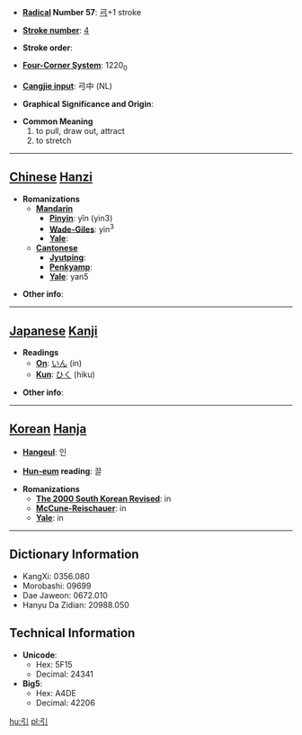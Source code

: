 * '''[[Wiktionary:Chinese radical index| Radical]] Number 57''': [[Wiktionary:Chinese radical index 弓|弓]]+1 stroke

* '''[[Wiktionary:Chinese total strokes index|Stroke number]]''': [[Wiktionary:Chinese total strokes index 4|4]]

* '''Stroke order''': 

* '''[[Wiktionary:Chinese four corner index|Four-Corner System]]''': 1220<sub>0</sub>

* '''[[Wiktionary:Chinese Cangjie index|Cangjie input]]''': 弓中 (NL)

* '''Graphical Significance and Origin''': 

* '''Common Meaning'''
*#to pull, draw out, attract
*# to stretch


----

== [[Chinese]] [[Hanzi]] ==

* '''Romanizations'''
** '''[[Mandarin]]'''
*** '''[[Pinyin]]''': yǐn (yin3)
*** '''[[Wade-Giles]]''': yin<sup>3</sup>
*** '''[[Yale]]''': 
** '''[[Cantonese]]'''
*** '''[[Jyutping]]''':
*** '''[[Penkyamp]]''': 
*** '''[[Yale]]''': yan5

* '''Other info''': 

----

== [[Japanese]] [[Kanji]] ==

* '''Readings'''
** '''[[On]]''': [[いん]] (in)
** '''[[Kun]]''': [[ひく]] (hiku)

* '''Other info''':  

----

== [[Korean]] [[Hanja]] ==

* '''[[Hangeul]]''': 인

* '''[[Hun-eum]] reading''': 끌

* '''Romanizations'''
** '''[[The 2000 South Korean Revised Romanization|The 2000 South Korean Revised]]''': in
** '''[[McCune-Reischauer]]''': in
** '''[[Yale]]''': in

----

== Dictionary Information ==

* KangXi: 0356.080
* Morobashi: 09699
* Dae Jaweon: 0672.010
* Hanyu Da Zidian: 20988.050

== Technical Information ==

* '''Unicode''':
** Hex: 5F15
** Decimal: 24341
* '''Big5''':
** Hex: A4DE
** Decimal: 42206

[[hu:引]]
[[pl:引]]